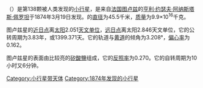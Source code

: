 {{Infobox Planet | discovery=yes | physical_characteristics = yes | bgcolour=#FFFFC0 |
 name=138 Tolosa
 | discoverer=[[亨利·约瑟夫·阿纳斯塔斯·佩罗坦|亨利·约瑟夫·阿纳斯塔斯·佩罗坦]]
 | discovered=1874年5月19日
 | alt_names= 
 | mp_category=[[小行星带|小行星带]]
 | epoch=2006年12月31日（[[儒略日|儒略日]] 2454100.5）
 | semimajor=366.282 [[吉|G]][[米_(單位)|m]]（2.448[[天文单位|天文单位]]）
 | perihelion=306.744 Gm（2.050天文单位）
 | aphelion=425.819 Gm（2.846天文单位）
 | eccentricity=0.163
 | period=1399.371日（3.83[[年|年]]）
 | inclination=3.208°
 | asc_node=54.948°
 | arg_peri=260.018°
 | mean_anomaly=168.932°
 | avg_speed=18.91 km/s
 | dimensions=45.5 km
 | mass=9.9{{e|16}} 千克
 | density=? g/cm³
 | surface_grav=0.0127 m/s²
 | escape_velocity=0.0241 km/s
 | rotation=? d
 | spectral_type=S
 | abs_magnitude=8.75
 | albedo=?
 | single_temperature=~178 开尔文}}
'''{{BASEPAGENAME}}'''（{{lang|en|Tolosa}}）是第138颗被人类发现的[[小行星|小行星]]，是来自[[法国|法国]][[图卢兹|图卢兹]]的[[亨利·约瑟夫·阿纳斯塔斯·佩罗坦|亨利·约瑟夫·阿纳斯塔斯·佩罗坦]]于1874年3月19日发现。{{BASEPAGENAME}}的[[直径|直径]]为45.5千米，[[质量|质量]]为9.9×10<sup>16</sup>千克。

图卢兹星的[[近日点|近日点]]离[[太阳|太阳]]2.051[[天文单位|天文单位]]，[[远日点|远日点]]离太阳2.846天文单位，它的公转周期为3.83年，或1399.371天。它的轨道与[[黄道|黄道]]的倾角为3.208°，[[偏心率|偏心率]]为0.162。

图卢兹星的表面由比较亮的[[矽酸鹽|矽酸鹽]]组成，它的[[反照率|反照率]]为0.270。它的自转周期为10小时又6分钟。

[[Category:小行星带天体|Category:小行星带天体]]
[[Category:1874年发现的小行星|Category:1874年发现的小行星]]